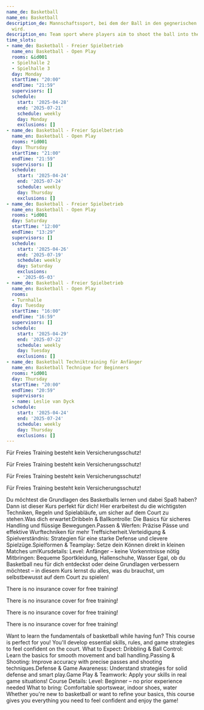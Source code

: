 ```yaml
---
name_de: Basketball
name_en: Basketball
description_de: Mannschaftssport, bei dem der Ball in den gegnerischen Korb geworfen
  wird.
description_en: Team sport where players aim to shoot the ball into the opposing hoop.
time_slots:
- name_de: Basketball - Freier Spielbetrieb
  name_en: Basketball - Open Play
  rooms: &id001
  - Spielhalle 2
  - Spielhalle 3
  day: Monday
  startTime: "20:00"
  endTime: "21:59"
  supervisors: []
  schedule:
    start: '2025-04-28'
    end: '2025-07-21'
    schedule: weekly
    day: Monday
    exclusions: []
- name_de: Basketball - Freier Spielbetrieb
  name_en: Basketball - Open Play
  rooms: *id001
  day: Thursday
  startTime: "21:00"
  endTime: "21:59"
  supervisors: []
  schedule:
    start: '2025-04-24'
    end: '2025-07-24'
    schedule: weekly
    day: Thursday
    exclusions: []
- name_de: Basketball - Freier Spielbetrieb
  name_en: Basketball - Open Play
  rooms: *id001
  day: Saturday
  startTime: "12:00"
  endTime: "13:29"
  supervisors: []
  schedule:
    start: '2025-04-26'
    end: '2025-07-19'
    schedule: weekly
    day: Saturday
    exclusions:
    - '2025-05-03'
- name_de: Basketball - Freier Spielbetrieb
  name_en: Basketball - Open Play
  rooms:
  - Turnhalle
  day: Tuesday
  startTime: "16:00"
  endTime: "16:59"
  supervisors: []
  schedule:
    start: '2025-04-29'
    end: '2025-07-22'
    schedule: weekly
    day: Tuesday
    exclusions: []
- name_de: Basketball Techniktraining für Anfänger
  name_en: Basketball Technique for Beginners
  rooms: *id001
  day: Thursday
  startTime: "20:00"
  endTime: "20:59"
  supervisors:
  - name: Leslie van Dyck
  schedule:
    start: '2025-04-24'
    end: '2025-07-24'
    schedule: weekly
    day: Thursday
    exclusions: []
---
```


<Locale value="de">
 

 Für Freies Training besteht kein Versicherungsschutz! 

 Für Freies Training besteht kein Versicherungsschutz! 

 Für Freies Training besteht kein Versicherungsschutz! 

 Für Freies Training besteht kein Versicherungsschutz! 

 Du möchtest die Grundlagen des Basketballs lernen und dabei Spaß haben? Dann ist
dieser Kurs perfekt für dich! Hier erarbeitest du die wichtigsten Techniken,
Regeln und Spielabläufe, um sicher auf dem Court zu stehen.Was dich
erwartet:Dribbeln &amp; Ballkontrolle: Die Basics für sicheres Handling und
flüssige Bewegungen.Passen &amp; Werfen: Präzise Pässe und effektive
Wurftechniken für mehr Treffsicherheit.Verteidigung &amp; Spielverständnis:
Strategien für eine starke Defense und clevere Spielzüge.Spielformen &amp;
Teamplay: Setze dein Können direkt in kleinen Matches um!Kursdetails: Level:
Anfänger – keine Vorkenntnisse nötig Mitbringen: Bequeme Sportkleidung,
Hallenschuhe, Wasser      Egal, ob du Basketball neu für dich entdeckst oder
deine Grundlagen verbessern möchtest – in diesem Kurs lernst du alles, was du
brauchst, um selbstbewusst auf dem Court zu spielen!

</Locale>
<Locale value="en">
 

 There is no insurance cover for free training! 

 There is no insurance cover for free training! 

 There is no insurance cover for free training! 

 There is no insurance cover for free training! 

 Want to learn the fundamentals of basketball while having fun? This course is
perfect for you! You'll develop essential skills, rules, and game strategies to
feel confident on the court. What to Expect: Dribbling &amp; Ball Control: Learn
the basics for smooth movement and ball handling.Passing &amp; Shooting: Improve
accuracy with precise passes and shooting techniques.Defense &amp; Game
Awareness: Understand strategies for solid defense and smart play.Game Play
&amp; Teamwork: Apply your skills in real game situations! Course Details:
Level: Beginner – no prior experience needed What to bring: Comfortable
sportswear, indoor shoes, water  Whether you're new to basketball or want to
refine your basics, this course gives you everything you need to feel confident
and enjoy the game!

</Locale>
